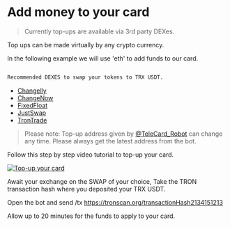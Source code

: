 # Add money to your card

> Currently top-ups are available via 3rd party DEXes. 

Top ups can be made virtually by any crypto currency.

In the following example we will use 'eth' to add funds to our card.

```bash

Recommended DEXES to swap your tokens to TRX USDT.

```
- [Changelly](https://changelly.com/)
- [ChangeNow](https://changenow.io/)
- [FixedFloat](https://fixedfloat.com/)
- [JustSwap](https://justswap.io/)
- [TronTrade](https://trontrade.io/)

> Please note: Top-up address given by [@TeleCard_Robot](https://t.me/TeleCard_Robot) can change any time. Please always get the latest address from the bot.

Follow this step by step video tutorial to top-up your card.

[![Top-up your card](https://img.youtube.com/vi/1z3z3z3z3z3z/0.jpg)](https://files-hosdt.vercel.app/tutorial.mp4)

Await your exchange on the SWAP of your choice, 
Take the TRON transaction hash where you deposited your TRX USDT.

Open the bot and send /tx https://tronscan.org/transactionHash2134151213

Allow up to 20 minutes for the funds to apply to your card.

